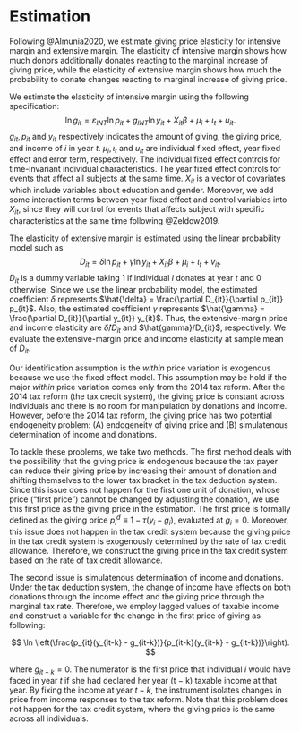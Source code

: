 # Estimation

<!--- For Slides

Following @Almunia2020, we estimate giving price elasticity for intensive margin and extensive margin.

- The elasticity of intensive margin shows how much donors additionally donates reacting to the marginal increase of giving price
- The elasticity of extensive margin shows how much the probability to donate changes reacting to marginal increase of giving price.

## Elasticitiy of Intensive Margin 

$$
\ln g_{it} = \varepsilon_{INT} \ln p_{it} +g_{INT} \ln y_{it} + X_{it}\beta +\mu_i +\iota_t +u_{it}. (\#eq:intensive)
$$

- $g_{it}, p_{it}$ and $y_{it}$ respectively indicates the amount of giving, the giving price, and income of $i$ in year $t$
- $\mu_i, \iota_t$ and $u_{it}$ are individual fixed effect, year fixed effect and error term
- $X_{it}$ is a vector of covariates which include variables about education and gender. Moreover, we add some interaction terms between year fixed effect and control variables into $X_{it}$ (following @Zeldow2019).

## Elasticitiy of Extensive Margin

$$
D_{it} =  \delta \ln p_{it} +\gamma \ln y_{it} + X_{it}\beta+\mu_i  +\iota_t +v_it. \label{extensive}
$$

- $D_{it}$ is a dummy variable taking 1 if individual $i$ donates at year $t$ and 0 otherwise.
- Since we use linear probability model, $\delta = \frac{\partial D_{it}}{\partial p_{it}} p_{it}$. The extensive-margin price elasticity is $\varepsilon_{EXT} = \hat{\delta}/D_{it}$. Thus, we evaluate it at sample mean of $D_{it}$.

## Identification Strategy 

Our identification assumption is **the within price variation is exogenous**.

- This is because we use the fixed effect model to obtain elasticities.
- Our identification assumption may hold because the major *within* price variation depends on the 2014 tax reform.
    - After tax reform, the giving price is constant across individuals and there is no room for manipulation by donations and income.
    - Before tax reform (2012 and 2013), the giving price depends on (A) endogeneity of giving price and (B) simultaneous determination of income and donations. For these two reasons, the *within* price is partly endogenous.

## Obstacles for Identification

Our identification assumption may violate due to two endogenous problems under the tax deduction system.

1. Endogeneity of giving price: 
    - The tax payer can reduce their giving price by increasing their amount of donation and shifting themselves to the lower tax bracket in the tax deduction system.
    - Since this issue does not happen for the first one unit of donation, whose price ("first price") cannot be changed by adjusting the donation, we use this first price as the giving price in the estimation.

## Obstacles for Identification (Cont'd)

Our identification assumption may violate due to two endogenous problems under the tax deduction system.

2. Simultaneous determination of income and donations:
    - The change of income caused by the tax reform have effects on both donations through the income effect and the giving price through the marginal tax rate.
    - We employ lagged values of taxable income and construct an instrument variable, $\ln (p_{it}(y_{it-k} - g_{it-k})/p_{it-k}(y_{it-k} - g_{it-k}))$ where $g_{it-k} = 0$.
    - By fixing income at year $t - k$, the instrument isolates changes in price from income responses to the tax reform.

 --->


Following @Almunia2020, we estimate giving price elasticity for intensive margin and extensive margin. The elasticity of intensive margin shows how much donors additionally donates reacting to the marginal increase of giving price, while the elasticity of extensive margin shows how much the probability to donate changes reacting to marginal increase of giving price. 

We estimate the elasticity of intensive margin using the following specification:
$$
\ln g_{it} = \varepsilon_{INT} \ln p_{it} +g_{INT} \ln y_{it} + X_{it}\beta +\mu_i +\iota_t +u_{it}. \label{intensive}
$$
$g_{it}, p_{it}$ and $y_{it}$ respectively indicates the amount of giving, the giving price, and income of $i$ in year $t$.  $\mu_i, \iota_t$ and $u_{it}$ are individual fixed effect, year fixed effect and error term, respectively. 
The individual fixed effect controls for time-invariant individual characteristics. The year fixed effect controls for events that affect all subjects at the same time. $X_{it}$ is a vector of covariates which include variables about education and gender. Moreover, we add some interaction terms between year fixed effect and control variables into $X_{it}$, since they will control for events that affects subject with specific characteristics at the same time following @Zeldow2019.

The elasticity of extensive margin is estimated using the linear probability model such as
$$
D_{it} =  \delta \ln p_{it} +\gamma \ln y_{it} + X_{it}\beta+\mu_i  +\iota_t +v_{it}. \label{extensive}
$$
$D_{it}$ is a dummy variable taking 1 if individual $i$ donates at year $t$ and 0 otherwise.
\color{red} 
Since we use the linear probability model, 
the estimated coefficient $\delta$ represents $\hat{\delta} =  \frac{\partial D_{it}}{\partial p_{it}} p_{it}$.
Also, the estimated coefficient $\gamma$ represents $\hat{\gamma} = \frac{\partial D_{it}}{\partial y_{it}} y_{it}$.
Thus, the extensive-margin price and income elasticity are $\hat{\delta}/D_{it}$ and $\hat{gamma}/D_{it}$, respectively.
We evaluate the extensive-margin price and income elasticity at sample mean of $D_{it}$.

Our identification assumption is the *within* price variation is exogenous because we use the fixed effect model.
This assumption may be hold if the major *within* price variation comes only from the 2014 tax reform.
After the 2014 tax reform (the tax credit system), the giving price is constant across individuals and 
there is no room for manipulation by donations and income.
However, before the 2014 tax reform, the giving price has two potential endogeneity problem: 
(A) endogeneity of giving price and (B) simulatenous determination of income and donations.

To tackle these problems, we take two methods.
The first method deals with the possibility that the giving price is endogenous because 
the tax payer can reduce their giving price by increasing their amount of donation and shifting themselves to the lower tax bracket in the tax deduction system.
Since this issue does not happen for the first one unit of donation, whose price ("first price") cannot be changed by adjusting the donation, we use this first price as the giving price in the estimation.
The first price is formally defined as the giving price $p^d_i \equiv 1 − \tau (y_i − g_i)$, evaluated at $g_i = 0$. 
Moreover, this issue does not happen in the tax credit system because the giving price in the tax credit system is exogenously determined by the rate of tax credit allowance. 
Therefore, we construct the giving price in the tax credit system based on the rate of tax credit allowance.

The second issue is simulatenous determination of income and donations.
Under the tax deduction system,
the change of income have effects on both donations through the income effect and the giving price through the marginal tax rate.
Therefore, we employ lagged values of taxable income and construct a variable for the change in the first price of giving as following:

$$
\ln \left(\frac{p_{it}(y_{it-k} - g_{it-k})}{p_{it-k}(y_{it-k} - g_{it-k})}\right).
$$

where $g_{it-k} = 0$.
The numerator is the first price that individual $i$ would have faced in year $t$ if she had declared her year (t − k) taxable income at that year. 
By fixing the income at year $t - k$, 
the instrument isolates changes in price from income responses to the tax reform. 
Note that this problem does not happen for the tax credit system, where the giving price is the same across all individuals.
\color{black}



<!--
ここらへんの議論ですが、以下の点、要検討です。これらが解決しないと残差プロットの図を出す意味は殆どないと思います。
 
 - 残差プロットの図がIntensive marginについて、期待される図とはかなり異なる結果を出しているので、どう議論しようか悩みどころです。
 - 平行トレンドについてですが、ここでは政策変更前の期間が1期しかないので、チェックできません。なので、個人的には政府の効率性の議論にかかわらず、期間を延長して分析・図を見せるのもありだと思います。とりあえずのバージョンでは平行トレンドについては書きません。
--->
